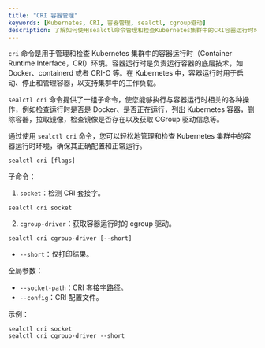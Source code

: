 ```yaml
---
title: "CRI 容器管理"
keywords: [Kubernetes, CRI, 容器管理, sealctl, cgroup驱动]
description: 了解如何使用sealctl命令管理和检查Kubernetes集群中的CRI容器运行时环境，确保其正确配置和正常运行。
---
```


`cri` 命令是用于管理和检查 Kubernetes 集群中的容器运行时（Container Runtime Interface，CRI）环境。容器运行时是负责运行容器的底层技术，如 Docker、containerd 或者 CRI-O 等。在 Kubernetes 中，容器运行时用于启动、停止和管理容器，以支持集群中的工作负载。

`sealctl cri` 命令提供了一组子命令，使您能够执行与容器运行时相关的各种操作，例如检查运行时是否是 Docker、是否正在运行，列出 Kubernetes 容器，删除容器，拉取镜像，检查镜像是否存在以及获取 CGroup 驱动信息等。

通过使用 `sealctl cri` 命令，您可以轻松地管理和检查 Kubernetes 集群中的容器运行时环境，确保其正确配置和正常运行。



```shell
sealctl cri [flags]
```



子命令：

1. `socket`：检测 CRI 套接字。

```shell
sealctl cri socket
```

2. `cgroup-driver`：获取容器运行时的 cgroup 驱动。

```shell
sealctl cri cgroup-driver [--short]
```

- `--short`：仅打印结果。

全局参数：

- `--socket-path`：CRI 套接字路径。
- `--config`：CRI 配置文件。

示例：

```shell
sealctl cri socket
sealctl cri cgroup-driver --short

```